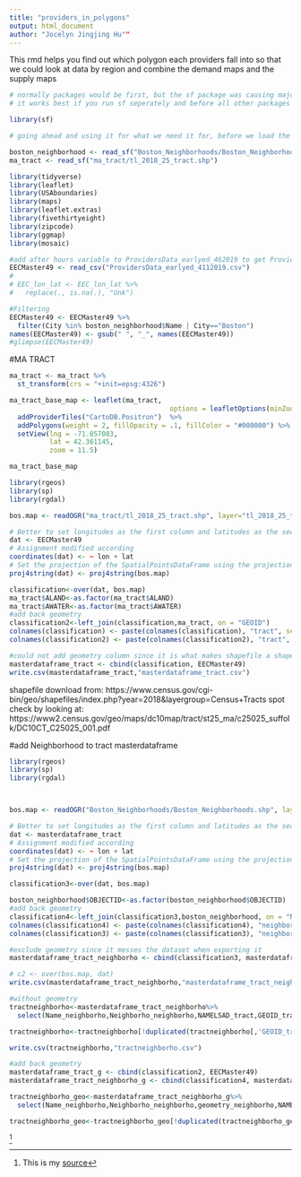 ```yaml
---
title: "providers_in_polygons"
output: html_document
author: "Jocelyn Jingjing Hu""
---
```


This rmd helps you find out which polygon each providers fall into so that we could look at data by region and combine the demand maps and the supply maps

```r
# normally packages would be first, but the sf package was causing major problems with the other functions
# it works best if you run sf seperately and before all other packages

library(sf)

# going ahead and using it for what we need it for, before we load the other packages, again to make things easier

boston_neighborhood <- read_sf("Boston_Neighborhoods/Boston_Neighborhoods.shp")
ma_tract <- read_sf("ma_tract/tl_2018_25_tract.shp")
```

```r
library(tidyverse)
library(leaflet)
library(USAboundaries)
library(maps)
library(leaflet.extras)
library(fivethirtyeight)
library(zipcode)
library(ggmap)
library(mosaic)
```

```r


#add after hours variable to ProvidersData_earlyed_462019 to get ProvidersData_earlyed_4112019
EECMaster49 <- read_csv("ProvidersData_earlyed_4112019.csv")
# 
# EEC_lon_lat <- EEC_lon_lat %>% 
#   replace(., is.na(.), "Unk")

#Filtering
EECMaster49 <- EECMaster49 %>%
  filter(City %in% boston_neighborhood$Name | City=="Boston")
names(EECMaster49) <- gsub(" ", "_", names(EECMaster49))
#glimpse(EECMaster49)
```


#MA TRACT

```r
ma_tract <- ma_tract %>%
  st_transform(crs = "+init=epsg:4326")

ma_tract_base_map <- leaflet(ma_tract,
                                        options = leafletOptions(minZoom = 11))  %>%
  addProviderTiles("CartoDB.Positron")  %>%
  addPolygons(weight = 2, fillOpacity = .1, fillColor = "#000000") %>%
  setView(lng = -71.057083, 
          lat = 42.361145, 
          zoom = 11.5)

ma_tract_base_map
```

```r
library(rgeos)
library(sp)
library(rgdal)

bos.map <- readOGR("ma_tract/tl_2018_25_tract.shp", layer="tl_2018_25_tract")

# Better to set longitudes as the first column and latitudes as the second
dat <- EECMaster49
# Assignment modified according
coordinates(dat) <- ~ lon + lat
# Set the projection of the SpatialPointsDataFrame using the projection of the shapefile
proj4string(dat) <- proj4string(bos.map)

classification<-over(dat, bos.map)
ma_tract$ALAND<-as.factor(ma_tract$ALAND)
ma_tract$AWATER<-as.factor(ma_tract$AWATER)
#add back geometry
classification2<-left_join(classification,ma_tract, on = "GEOID")
colnames(classification) <- paste(colnames(classification), "tract", sep = "_")
colnames(classification2) <- paste(colnames(classification2), "tract", sep = "_")

#could not add geometry column since it is what makes shapefile a shapefile and will mess up the exported csv data
masterdataframe_tract <- cbind(classification, EECMaster49)
write.csv(masterdataframe_tract,"masterdataframe_tract.csv")

```
shapefile download from: https://www.census.gov/cgi-bin/geo/shapefiles/index.php?year=2018&layergroup=Census+Tracts
spot check by looking at: https://www2.census.gov/geo/maps/dc10map/tract/st25_ma/c25025_suffolk/DC10CT_C25025_001.pdf


#add Neighborhood to tract masterdataframe


```r
library(rgeos)
library(sp)
library(rgdal)



bos.map <- readOGR("Boston_Neighborhoods/Boston_Neighborhoods.shp", layer="Boston_Neighborhoods")

# Better to set longitudes as the first column and latitudes as the second
dat <- masterdataframe_tract
# Assignment modified according
coordinates(dat) <- ~ lon + lat
# Set the projection of the SpatialPointsDataFrame using the projection of the shapefile
proj4string(dat) <- proj4string(bos.map)

classification3<-over(dat, bos.map)

boston_neighborhood$OBJECTID<-as.factor(boston_neighborhood$OBJECTID)
#add back geometry
classification4<-left_join(classification3,boston_neighborhood, on = "Neighborho")
colnames(classification4) <- paste(colnames(classification4), "neighborho", sep = "_")
colnames(classification3) <- paste(colnames(classification3), "neighborho", sep = "_")

#exclude geometry since it messes the dataset when exporting it
masterdataframe_tract_neighborho <- cbind(classification3, masterdataframe_tract)

# c2 <- over(bos.map, dat)
write.csv(masterdataframe_tract_neighborho,"masterdataframe_tract_neighborhood.csv")
```

```r
#without geometry
tractneighborho<-masterdataframe_tract_neighborho%>%
  select(Name_neighborho,Neighborho_neighborho,NAMELSAD_tract,GEOID_tract)

tractneighborho<-tractneighborho[!duplicated(tractneighborho[,'GEOID_tract']),]

write.csv(tractneighborho,"tractneighborho.csv")

```


```r
#add back geometry
masterdataframe_tract_g <- cbind(classification2, EECMaster49)
masterdataframe_tract_neighborho_g <- cbind(classification4, masterdataframe_tract_g)

tractneighborho_geo<-masterdataframe_tract_neighborho_g%>%
  select(Name_neighborho,Neighborho_neighborho,geometry_neighborho,NAMELSAD_tract,GEOID_tract,geometry_tract)

tractneighborho_geo<-tractneighborho_geo[!duplicated(tractneighborho_geo[,'GEOID_tract']),]

```
^[This is my [source](https://gis.stackexchange.com/questions/133625/checking-if-points-fall-within-polygon-shapefile)] 

